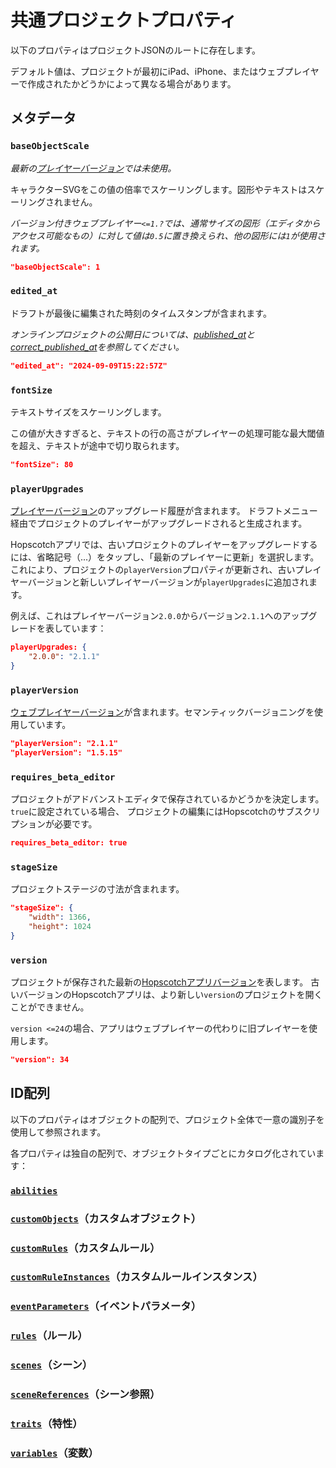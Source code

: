 
# 共通プロジェクトプロパティ

以下のプロパティはプロジェクトJSONのルートに存在します。

デフォルト値は、プロジェクトが最初にiPad、iPhone、またはウェブプレイヤーで作成されたかどうかによって異なる場合があります。

## メタデータ

### `baseObjectScale`

<PropertyData type="number" defaultValue="1" playerVersion="<1.5.16" />

*最新の[プレイヤーバージョン](/wiki/spec/version-history#player-versions)では未使用。*

キャラクターSVGをこの値の倍率でスケーリングします。図形やテキストはスケーリングされません。

*バージョン付きウェブプレイヤー`<=1.?`<Note note="要調査" />では、通常サイズの図形（エディタからアクセス可能なもの）に対して値は`0.5`に置き換えられ、他の図形には`1`が使用されます。*

```json
"baseObjectScale": 1
```

### `edited_at`

<PropertyData type="string" />

ドラフトが最後に編集された時刻のタイムスタンプが含まれます。

*オンラインプロジェクトの公開日については、[published_at](#)と[correct_published_at](#)を参照してください。*

```json
"edited_at": "2024-09-09T15:22:57Z"
```

### `fontSize`

<PropertyData type="number" defaultValueiPad="80" defaultValueiPhone="72" />

テキストサイズをスケーリングします。

この値が大きすぎると、テキストの行の高さがプレイヤーの処理可能な最大閾値を超え、テキストが途中で切り取られます。<Note note="詳細説明が必要" />

```json
"fontSize": 80
```

### `playerUpgrades`

<PropertyData type="object" defaultValue="{}" />

[プレイヤーバージョン](/wiki/spec/version-history#player-versions)のアップグレード履歴が含まれます。
ドラフトメニュー経由でプロジェクトのプレイヤーがアップグレードされると生成されます。

Hopscotchアプリでは、古いプロジェクトのプレイヤーをアップグレードするには、省略記号（...）をタップし、「最新のプレイヤーに更新」を選択します。
これにより、プロジェクトの`playerVersion`プロパティが更新され、古いプレイヤーバージョンと新しいプレイヤーバージョンが`playerUpgrades`に追加されます。

例えば、これはプレイヤーバージョン`2.0.0`からバージョン`2.1.1`へのアップグレードを表しています：

```json
playerUpgrades: {
    "2.0.0": "2.1.1"
}
```

### `playerVersion`

<PropertyData type="string" />

[ウェブプレイヤーバージョン](/wiki/spec/version-history#player-versions)が含まれます。セマンティックバージョニングを使用しています。

```json
"playerVersion": "2.1.1"
"playerVersion": "1.5.15"
```

### `requires_beta_editor`

<PropertyData type="boolean" />

プロジェクトがアドバンストエディタで保存されているかどうかを決定します。`true`に設定されている場合、
プロジェクトの編集にはHopscotchのサブスクリプションが必要です。

```json
requires_beta_editor: true
```

### `stageSize`

<PropertyData type="object" defaultValueMobile="screen resolution" defaultValueWebEditor="1366x1024" />

プロジェクトステージの寸法が含まれます。

```json
"stageSize": {
    "width": 1366,
    "height": 1024
}
```

### `version`

<PropertyData type="number" />

プロジェクトが保存された最新の[Hopscotchアプリバージョン](/wiki/spec/version-history#app-versions)を表します。
古いバージョンのHopscotchアプリは、より新しい`version`のプロジェクトを開くことができません。

`version <=24`の場合、アプリはウェブプレイヤーの代わりに旧プレイヤーを使用します。

```json
"version": 34
```

## ID配列

<PropertyData type="array" />

以下のプロパティはオブジェクトの配列で、プロジェクト全体で一意の識別子を使用して参照されます。

各プロパティは独自の配列で、オブジェクトタイプごとにカタログ化されています：

### [`abilities`](/wiki/spec/ability)

### [`customObjects`](/wiki/spec/custom-object)（カスタムオブジェクト）

### [`customRules`](/wiki/spec/custom-rule)（カスタムルール）

### [`customRuleInstances`](/wiki/spec/custom-rule-instance)（カスタムルールインスタンス）

### [`eventParameters`](/wiki/spec/event-parameter)（イベントパラメータ）

### [`rules`](/wiki/spec/rule)（ルール）

### [`scenes`](/wiki/spec/scene)（シーン）

### [`sceneReferences`](/wiki/spec/scene-reference)（シーン参照）

### [`traits`](/wiki/spec/trait)（特性）

### [`variables`](/wiki/spec/variable)（変数）